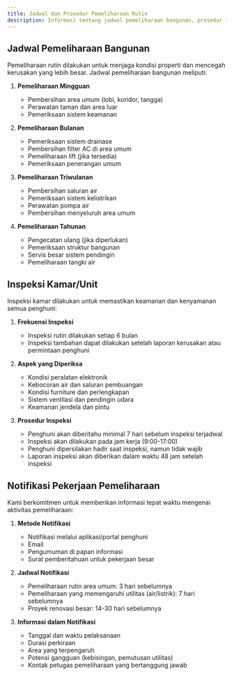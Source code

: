 ```yaml
---
title: Jadwal dan Prosedur Pemeliharaan Rutin
description: Informasi tentang jadwal pemeliharaan bangunan, prosedur inspeksi kamar/unit, dan sistem notifikasi pekerjaan pemeliharaan.
---
```


## Jadwal Pemeliharaan Bangunan

Pemeliharaan rutin dilakukan untuk menjaga kondisi properti dan mencegah kerusakan yang lebih besar. Jadwal pemeliharaan bangunan meliputi:

1. **Pemeliharaan Mingguan**
   
   - Pembersihan area umum (lobi, koridor, tangga)
   - Perawatan taman dan area luar
   - Pemeriksaan sistem keamanan

2. **Pemeliharaan Bulanan**
   
   - Pemeriksaan sistem drainase
   - Pembersihan filter AC di area umum
   - Pemeliharaan lift (jika tersedia)
   - Pemeriksaan penerangan umum

3. **Pemeliharaan Triwulanan**
   
   - Pembersihan saluran air
   - Pemeriksaan sistem kelistrikan
   - Perawatan pompa air
   - Pembersihan menyeluruh area umum

4. **Pemeliharaan Tahunan**
   
   - Pengecatan ulang (jika diperlukan)
   - Pemeriksaan struktur bangunan
   - Servis besar sistem pendingin
   - Pemeliharaan tangki air

## Inspeksi Kamar/Unit

Inspeksi kamar dilakukan untuk memastikan keamanan dan kenyamanan semua penghuni:

1. **Frekuensi Inspeksi**
   
   - Inspeksi rutin dilakukan setiap 6 bulan
   - Inspeksi tambahan dapat dilakukan setelah laporan kerusakan atau permintaan penghuni

2. **Aspek yang Diperiksa**
   
   - Kondisi peralatan elektronik
   - Kebocoran air dan saluran pembuangan
   - Kondisi furniture dan perlengkapan
   - Sistem ventilasi dan pendingin udara
   - Keamanan jendela dan pintu

3. **Prosedur Inspeksi**
   
   - Penghuni akan diberitahu minimal 7 hari sebelum inspeksi terjadwal
   - Inspeksi akan dilakukan pada jam kerja (9:00-17:00)
   - Penghuni dipersilakan hadir saat inspeksi, namun tidak wajib
   - Laporan inspeksi akan diberikan dalam waktu 48 jam setelah inspeksi

## Notifikasi Pekerjaan Pemeliharaan

Kami berkomitmen untuk memberikan informasi tepat waktu mengenai aktivitas pemeliharaan:

1. **Metode Notifikasi**
   
   - Notifikasi melalui aplikasi/portal penghuni
   - Email
   - Pengumuman di papan informasi
   - Surat pemberitahuan untuk pekerjaan besar

2. **Jadwal Notifikasi**
   
   - Pemeliharaan rutin area umum: 3 hari sebelumnya
   - Pemeliharaan yang memengaruhi utilitas (air/listrik): 7 hari sebelumnya
   - Proyek renovasi besar: 14-30 hari sebelumnya

3. **Informasi dalam Notifikasi**
   
   - Tanggal dan waktu pelaksanaan
   - Durasi perkiraan
   - Area yang terpengaruh
   - Potensi gangguan (kebisingan, pemutusan utilitas)
   - Kontak petugas pemeliharaan yang bertanggung jawab